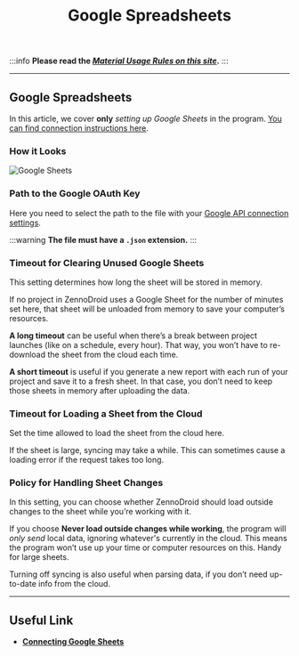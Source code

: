 ﻿---
sidebar_position: 16
title: Google Spreadsheets
description: Connecting Google Spreadsheets.
---
:::info **Please read the [*Material Usage Rules on this site*](../Disclaimer).**
:::
_______________________________________________
## Google Spreadsheets
In this article, we cover **only** *setting up Google Sheets* in the program. [You can find connection instructions here](../Project%20Editor/Lists%20and%20Google%20Sheets/Connecting_GoogleSheets).

### How it Looks
![Google Sheets](./assets/Creator_and_GoogleSheets/Creator_and_GoogleSheets_pic4.png)

### Path to the Google OAuth Key
Here you need to select the path to the file with your [Google API connection settings](../Project%20Editor/Lists%20and%20Google%20Sheets/Connecting_GoogleSheets).

:::warning **The file must have a `.json` extension.**
:::

### Timeout for Clearing Unused Google Sheets
This setting determines how long the sheet will be stored in memory.

If no project in ZennoDroid uses a Google Sheet for the number of minutes set here, that sheet will be unloaded from memory to save your computer’s resources.

**A long timeout** can be useful when there’s a break between project launches (like on a schedule, every hour). That way, you won’t have to re-download the sheet from the cloud each time.

**A short timeout** is useful if you generate a new report with each run of your project and save it to a fresh sheet. In that case, you don’t need to keep those sheets in memory after uploading the data.

### Timeout for Loading a Sheet from the Cloud
Set the time allowed to load the sheet from the cloud here.

If the sheet is large, syncing may take a while. This can sometimes cause a loading error if the request takes too long.

### Policy for Handling Sheet Changes
In this setting, you can choose whether ZennoDroid should load outside changes to the sheet while you’re working with it.

If you choose **Never load outside changes while working**, the program will *only send* local data, ignoring whatever's currently in the cloud. This means the program won’t use up your time or computer resources on this. Handy for large sheets.

Turning off syncing is also useful when parsing data, if you don’t need up-to-date info from the cloud.
_______________________________________________
## Useful Link
- [**Connecting Google Sheets**](../Project%20Editor/Lists%20and%20Google%20Sheets/Connecting_GoogleSheets)